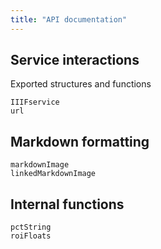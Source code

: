 ```yaml
---
title: "API documentation"
---
```


## Service interactions

Exported structures and functions

```@docs
IIIFservice
url
```

## Markdown formatting

```@docs
markdownImage
linkedMarkdownImage
```

## Internal functions

```@docs
pctString
roiFloats
```
